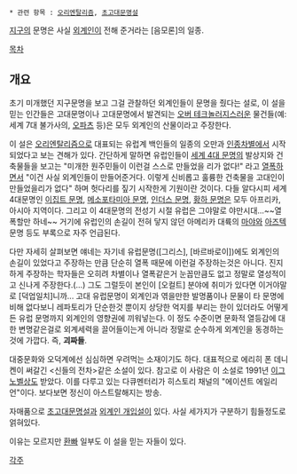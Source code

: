  * 관련 항목 : [[오리엔탈리즘]], [[초고대문명설]]

[[지구]]의 문명은 사실 [[외계인]]이 전해 준거라는 [음모론]의 일종.

[[목차]]
== 개요 ==
초기 미개했던 지구문명을 보고 그걸 관찰하던 외계인들이 문명을 줬다는 설로, 이 설을 믿는 인간들은 고대문명이나 고대문명에서 발견되는 [[오버 테크놀러지]]스러운 물건들(예:세계 7대 불가사의, [[오파츠]] 등)은 모두 외계인의 산물이라고 주장한다.

이 설은 [[오리엔탈리즘]]으로 대표되는 유럽계 백인들의 일종의 오만과 [[인종차별]]에서 시작되었다고 보는 견해가 있다. 간단하게 말하면 유럽인들이 [[세계 4대 문명]]의 발상지와 건축물들을 보고는 "미개한 원주민들이 이런걸 스스로 만들었을 리가 없다!" 라고 [[열폭]]하면서 "이건 사실 외계인들이 만들어준거다. 이렇게 신비롭고 훌륭한 건축물을 고대인이 만들었을리가 없다" 하며 헛다리를 짚기 시작한게 기원이란 것이다. 다들 알다시피 세계 4대문명인 [[이집트 문명]], [[메소포타미아|메소포타미아 문명]], [[인더스 강|인더스 문명]], [[황하|황하 문명]]은 모두 아프리카, 아시아 지역이다. 그리고 이 4대문명의 전성기 시절 유럽은 그야말로 야만시대...~~열폭할만 하네~~ 거기에 유럽인의 손길이 전혀 닿지 않던 아메리카 대륙의 [[마야]]와 [[아즈텍]] 문명 등도 부록으로 자주 언급된다.

다만 자세히 살펴보면 얘네는 자기네 유럽문명([그리스], [바르바로이])에도 외계인의 손길이 있었다고 주장하는 만큼 단순히 열폭 때문에 이런걸 주장하는것은 아니다. 진지하게 주장하는 학자들은 오히려 차별이나 열폭같은거 눈꼽만큼도 없고 정말로 열성적이고 신나게 주장한다.(...) 그도 그럴듯이 본인이 [오컬트] 분야에 취미가 있다면 이거야말로 [덕업일치]니까... 고대 유럽문명이 외계인과 엮을만한 발명품이나 문물이 타 문명에 비해 없다보니 레파토리가 단순한것 뿐이지 상당한 억지를 부리는 한이 있더라도 어떻게든 유럽 문명까지 외계인의 영향권에 끼워넣는다. 이 정도 수준이면 문화적 열등감에 대한 변명같은걸로 외계세력을 끌어들이는게 아니라 정말로 순수하게 외계인을 동경하는것에 가깝다. 즉, '''괴짜들'''.

대중문화와 오덕계에선 심심하면 우려먹는 소재이기도 하다. 대표적으로 에리히 폰 데니켄이 써갈긴 <신들의 전차>같은 소설이 있다. 참고로 이 사람은 이 소설로 1991년 [[이그노벨상]]도 받았다. 이를 다루고 있는 다큐멘터리가 히스토리 채널의 "에이션트 에일리언"이다. 보다보면 정신이 아스트랄해지는 방송.

자매품으로 [[초고대문명설]]과 [[외계인 개입설]]이 있다. 사실 세가지가 구분하기 힘들정도로 얽혀있다.

이유는 모르지만 [[환빠]] 일부도 이 설을 믿는 자들이 있다.


[[각주]]
